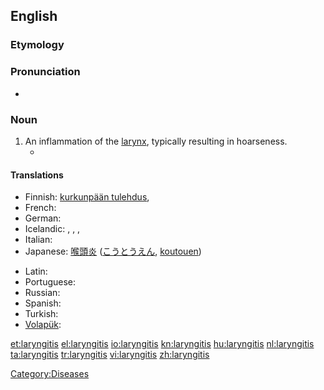 ==English==
{{wikipedia}}

===Etymology===
{{rfe}}

===Pronunciation===
* {{a|US}} {{IPA|/læɹɪnˈdʒajɾɪs/}}

===Noun===
{{en-noun|-}}

# An inflammation of the [[larynx]], typically resulting in hoarseness.
#* {{quote-book
|year=1960
|author={{w|P. G. Wodehouse}}
|title={{w|Jeeves in the Offing}}
|section=chapter XI
|passage=The moment had come for the honeyed word. I lowered my voice to a confidential murmur, but on her inquiring if I had '''laryngitis''' raised it again.}}

====Translations====
{{trans-top|inflammation of the larynx}}
* Finnish: [[kurkunpään tulehdus]], {{t|fi|laryngiitti}}
* French: {{t+|fr|laryngite}}
* German: {{t|de|Kehlkopfentzündung|f}}
* Icelandic: {{t|is|barkakýlisbólga|f}}, {{t|is|barkakýliskvef|n}}, {{t|is|raddbandakvef|n}}, {{t|is|barkabólga|f}}
* Italian: {{t-|it|laringite|f}}
* Japanese: [[喉頭炎]] ([[こうとうえん]], [[koutouen]])
{{trans-mid}}
* Latin: {{t-|la|laryngitis}}
* Portuguese: {{t+|pt|laringite}}
* Russian: {{t|ru|ларингит|m|sc=Cyrl|tr=laringít}}
* Spanish: {{t-|es|laringite}}
* Turkish: {{t|tr|gırtlak yangısı}}
* [[Volapük]]: {{t|vo|larinaflamat}}
{{trans-bottom}}

[[Category:Diseases]]

[[et:laryngitis]]
[[el:laryngitis]]
[[io:laryngitis]]
[[kn:laryngitis]]
[[hu:laryngitis]]
[[nl:laryngitis]]
[[ta:laryngitis]]
[[tr:laryngitis]]
[[vi:laryngitis]]
[[zh:laryngitis]]
